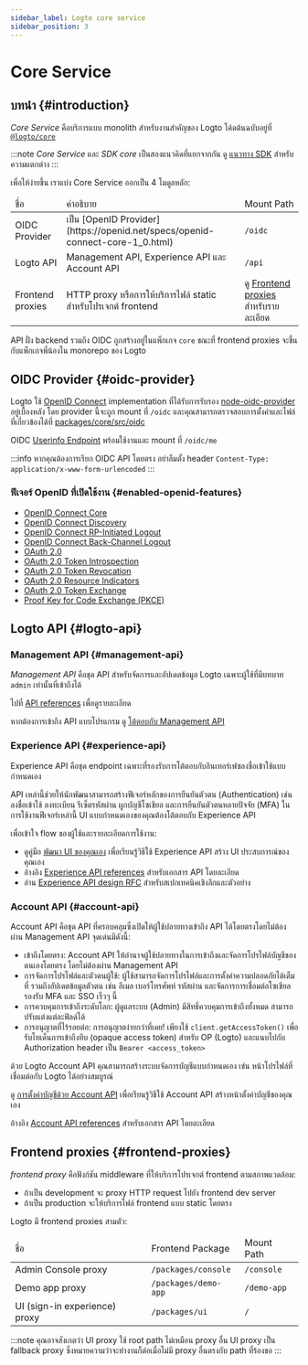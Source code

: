 ```yaml
---
sidebar_label: Logto core service
sidebar_position: 3
---
```


# Core Service

## บทนำ \{#introduction}

_Core Service_ คือบริการแบบ monolith สำหรับงานสำคัญของ Logto โค้ดต้นฉบับอยู่ที่ [`@logto/core`](https://github.com/logto-io/logto/tree/master/packages/core)

:::note
_Core Service_ และ _SDK core_ เป็นสองแนวคิดที่แยกจากกัน ดู [แนวทาง SDK](/developers/sdk-conventions) สำหรับความแตกต่าง
:::

เพื่อให้ง่ายขึ้น เราแบ่ง Core Service ออกเป็น 4 โมดูลหลัก:

<table>
  <thead>
    <tr>
      <td>ชื่อ</td>
      <td>คำอธิบาย</td>
      <td>Mount Path</td>
    </tr>
  </thead>
  <tbody>
    <tr>
      <td>OIDC Provider</td>
      <td>เป็น [OpenID Provider](https://openid.net/specs/openid-connect-core-1_0.html)</td>
      <td>
        <code>/oidc</code>
      </td>
    </tr>
    <tr>
      <td>Logto API</td>
      <td>Management API, Experience API และ Account API</td>
      <td>
        <code>/api</code>
      </td>
    </tr>
    <tr>
      <td>Frontend proxies</td>
      <td>HTTP proxy หรือการให้บริการไฟล์ static สำหรับโปรเจกต์ frontend</td>
      <td>
        ดู <a href="#frontend-proxies">Frontend proxies</a> สำหรับรายละเอียด
      </td>
    </tr>
  </tbody>
</table>

API ฝั่ง backend รวมถึง OIDC ถูกสร้างอยู่ในแพ็กเกจ `core` ขณะที่ frontend proxies จะขึ้นกับแพ็กเกจพี่น้องใน monorepo ของ Logto

## OIDC Provider \{#oidc-provider}

Logto ใช้ [OpenID Connect](https://openid.net/connect/) implementation ที่ได้รับการรับรอง [node-oidc-provider](https://github.com/panva/node-oidc-provider) อยู่เบื้องหลัง โดย provider นี้จะถูก mount ที่ `/oidc` และคุณสามารถตรวจสอบการตั้งค่าและไฟล์ที่เกี่ยวข้องได้ที่ [packages/core/src/oidc](https://github.com/logto-io/logto/tree/master/packages/core/src/oidc)

OIDC [Userinfo Endpoint](https://openid.net/specs/openid-connect-core-1_0.html#UserInfo) พร้อมใช้งานและ mount ที่ `/oidc/me`

:::info
หากคุณต้องการเรียก OIDC API โดยตรง อย่าลืมตั้ง header `Content-Type: application/x-www-form-urlencoded`
:::

### ฟีเจอร์ OpenID ที่เปิดใช้งาน \{#enabled-openid-features}

- [OpenID Connect Core](https://openid.net/specs/openid-connect-core-1_0.html)
- [OpenID Connect Discovery](https://openid.net/specs/openid-connect-discovery-1_0.html)
- [OpenID Connect RP-Initiated Logout](https://openid.net/specs/openid-connect-rpinitiated-1_0.html)
- [OpenID Connect Back-Channel Logout](https://openid.net/specs/openid-connect-backchannel-1_0-final.html)
- [OAuth 2.0](https://www.rfc-editor.org/rfc/rfc6749.html)
- [OAuth 2.0 Token Introspection](https://www.rfc-editor.org/rfc/rfc7662.html)
- [OAuth 2.0 Token Revocation](https://www.rfc-editor.org/rfc/rfc7009.html)
- [OAuth 2.0 Resource Indicators](https://www.rfc-editor.org/rfc/rfc8707.html)
- [OAuth 2.0 Token Exchange](https://datatracker.ietf.org/doc/html/rfc8693.html)
- [Proof Key for Code Exchange (PKCE)](https://www.rfc-editor.org/rfc/rfc7636.html)

## Logto API \{#logto-api}

### Management API \{#management-api}

_Management API_ คือชุด API สำหรับจัดการและอัปเดตข้อมูล Logto เฉพาะผู้ใช้ที่มีบทบาท `admin` เท่านั้นที่เข้าถึงได้

ไปที่ [API references](https://openapi.logto.io) เพื่อดูรายละเอียด

หากต้องการเข้าถึง API แบบโปรแกรม ดู [โต้ตอบกับ Management API](/integrate-logto/interact-with-management-api)

### Experience API \{#experience-api}

Experience API คือชุด endpoint เฉพาะที่รองรับการโต้ตอบกับอินเทอร์เฟซลงชื่อเข้าใช้แบบกำหนดเอง

API เหล่านี้ช่วยให้นักพัฒนาสามารถสร้างฟีเจอร์หลักของการยืนยันตัวตน (Authentication) เช่น ลงชื่อเข้าใช้ ลงทะเบียน รีเซ็ตรหัสผ่าน ผูกบัญชีโซเชียล และการยืนยันตัวตนหลายปัจจัย (MFA) ในการใช้งานฟีเจอร์เหล่านี้ UI แบบกำหนดเองของคุณต้องโต้ตอบกับ Experience API

เพื่อเข้าใจ flow ของผู้ใช้และรายละเอียดการใช้งาน:

- ดูคู่มือ [พัฒนา UI ของคุณเอง](/customization/bring-your-ui/#develop-your-custom-ui) เพื่อเรียนรู้วิธีใช้ Experience API สร้าง UI ประสบการณ์ของคุณเอง
- อ้างอิง [Experience API references](https://openapi.logto.io/group/endpoint-experience) สำหรับเอกสาร API โดยละเอียด
- อ่าน [Experience API design RFC](https://github.com/logto-io/rfcs/blob/master/draft/0004-experience-api.md) สำหรับสเปกเทคนิคเชิงลึกและตัวอย่าง

### Account API \{#account-api}

Account API คือชุด API ที่ครอบคลุมซึ่งเปิดให้ผู้ใช้ปลายทางเข้าถึง API ได้โดยตรงโดยไม่ต้องผ่าน Management API จุดเด่นมีดังนี้:

- เข้าถึงโดยตรง: Account API ให้อำนาจผู้ใช้ปลายทางในการเข้าถึงและจัดการโปรไฟล์บัญชีของตนเองโดยตรง โดยไม่ต้องผ่าน Management API
- การจัดการโปรไฟล์และตัวตนผู้ใช้: ผู้ใช้สามารถจัดการโปรไฟล์และการตั้งค่าความปลอดภัยได้เต็มที่ รวมถึงอัปเดตข้อมูลตัวตน เช่น อีเมล เบอร์โทรศัพท์ รหัสผ่าน และจัดการการเชื่อมต่อโซเชียล รองรับ MFA และ SSO เร็วๆ นี้
- การควบคุมการเข้าถึงระดับโลก: ผู้ดูแลระบบ (Admin) มีสิทธิ์ควบคุมการเข้าถึงทั้งหมด สามารถปรับแต่งแต่ละฟิลด์ได้
- การอนุญาตที่ไร้รอยต่อ: การอนุญาตง่ายกว่าที่เคย! เพียงใช้ `client.getAccessToken()` เพื่อรับโทเค็นการเข้าถึงทึบ (opaque access token) สำหรับ OP (Logto) และแนบไปกับ Authorization header เป็น `Bearer <access_token>`

ด้วย Logto Account API คุณสามารถสร้างระบบจัดการบัญชีแบบกำหนดเอง เช่น หน้าโปรไฟล์ที่เชื่อมต่อกับ Logto ได้อย่างสมบูรณ์

ดู [การตั้งค่าบัญชีด้วย Account API](/end-user-flows/account-settings/by-account-api) เพื่อเรียนรู้วิธีใช้ Account API สร้างหน้าตั้งค่าบัญชีของคุณเอง

อ้างอิง [Account API references](https://openapi.logto.io/group/endpoint-my-account) สำหรับเอกสาร API โดยละเอียด

## Frontend proxies \{#frontend-proxies}

_frontend proxy_ คือฟังก์ชัน middleware ที่ให้บริการโปรเจกต์ frontend ตามสภาพแวดล้อม:

- ถ้าเป็น development จะ proxy HTTP request ไปยัง frontend dev server
- ถ้าเป็น production จะให้บริการไฟล์ frontend แบบ static โดยตรง

Logto มี frontend proxies สามตัว:

<table>
  <thead>
    <tr>
      <td>ชื่อ</td>
      <td>Frontend Package</td>
      <td>Mount Path</td>
    </tr>
  </thead>
  <tbody>
    <tr>
      <td>Admin Console proxy</td>
      <td>
        <code>/packages/console</code>
      </td>
      <td>
        <code>/console</code>
      </td>
    </tr>
    <tr>
      <td>Demo app proxy</td>
      <td>
        <code>/packages/demo-app</code>
      </td>
      <td>
        <code>/demo-app</code>
      </td>
    </tr>
    <tr>
      <td>UI (sign-in experience) proxy</td>
      <td>
        <code>/packages/ui</code>
      </td>
      <td>
        <code>/</code>
      </td>
    </tr>
  </tbody>
</table>

:::note
คุณอาจสังเกตว่า UI proxy ใช้ root path ไม่เหมือน proxy อื่น UI proxy เป็น fallback proxy ซึ่งหมายความว่าจะทำงานก็ต่อเมื่อไม่มี proxy อื่นตรงกับ path ที่ร้องขอ
:::
